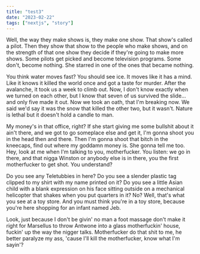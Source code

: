 ```yaml
---
title: "test3"
date: "2023-02-22"
tags: ["nextjs", "story"]
---
```


Well, the way they make shows is, they make one show. That show's called a pilot. Then they show that show to the people who make shows, and on the strength of that one show they decide if they're going to make more shows. Some pilots get picked and become television programs. Some don't, become nothing. She starred in one of the ones that became nothing.

You think water moves fast? You should see ice. It moves like it has a mind. Like it knows it killed the world once and got a taste for murder. After the avalanche, it took us a week to climb out. Now, I don't know exactly when we turned on each other, but I know that seven of us survived the slide... and only five made it out. Now we took an oath, that I'm breaking now. We said we'd say it was the snow that killed the other two, but it wasn't. Nature is lethal but it doesn't hold a candle to man.

My money's in that office, right? If she start giving me some bullshit about it ain't there, and we got to go someplace else and get it, I'm gonna shoot you in the head then and there. Then I'm gonna shoot that bitch in the kneecaps, find out where my goddamn money is. She gonna tell me too. Hey, look at me when I'm talking to you, motherfucker. You listen: we go in there, and that nigga Winston or anybody else is in there, you the first motherfucker to get shot. You understand?

Do you see any Teletubbies in here? Do you see a slender plastic tag clipped to my shirt with my name printed on it? Do you see a little Asian child with a blank expression on his face sitting outside on a mechanical helicopter that shakes when you put quarters in it? No? Well, that's what you see at a toy store. And you must think you're in a toy store, because you're here shopping for an infant named Jeb.

Look, just because I don't be givin' no man a foot massage don't make it right for Marsellus to throw Antwone into a glass motherfuckin' house, fuckin' up the way the nigger talks. Motherfucker do that shit to me, he better paralyze my ass, 'cause I'll kill the motherfucker, know what I'm sayin'?
